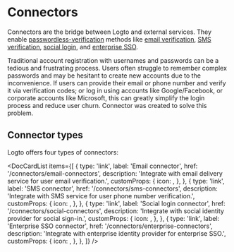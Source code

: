 
# Connectors

Connectors are the bridge between Logto and external services. They enable [passwordless-verification](https://auth.wiki/passwordless) methods like [email verification](/end-user-flows/sign-up-and-sign-in/sign-in), [SMS verification](/end-user-flows/sign-up-and-sign-in/sign-in), [social login](/end-user-flows/sign-up-and-sign-in/social-sign-in), and [enterprise SSO](/end-user-flows/enterprise-sso).

Traditional account registration with usernames and passwords can be a tedious and frustrating process. Users often struggle to remember complex passwords and may be hesitant to create new accounts due to the inconvenience. If users can provide their email or phone number and verify it via verification codes; or log in using accounts like Google/Facebook, or corporate accounts like Microsoft, this can greatly simplify the login process and reduce user churn. Connector was created to solve this problem.

## Connector types

Logto offers four types of connectors:

<DocCardList
  items={[
    {
      type: 'link',
      label: 'Email connector',
      href: '/connectors/email-connectors',
      description: 'Integrate with email delivery service for user email verification.',
      customProps: {
        icon: <Email />,
      },
    },
    {
      type: 'link',
      label: 'SMS connector',
      href: '/connectors/sms-connectors',
      description: 'Integrate with SMS service for user phone number verification.',
      customProps: {
        icon: <Mobile />,
      },
    },
    {
      type: 'link',
      label: 'Social login connector',
      href: '/connectors/social-connectors',
      description: 'Integrate with social identity provider for social sign-in.',
      customProps: {
        icon: <Social />,
      },
    },
    {
      type: 'link',
      label: 'Enterprise SSO connector',
      href: '/connectors/enterprise-connectors',
      description: 'Integrate with enterprise identity provider for enterprise SSO.',
      customProps: {
        icon: <Enterprise />,
      },
    },
  ]}
/>

